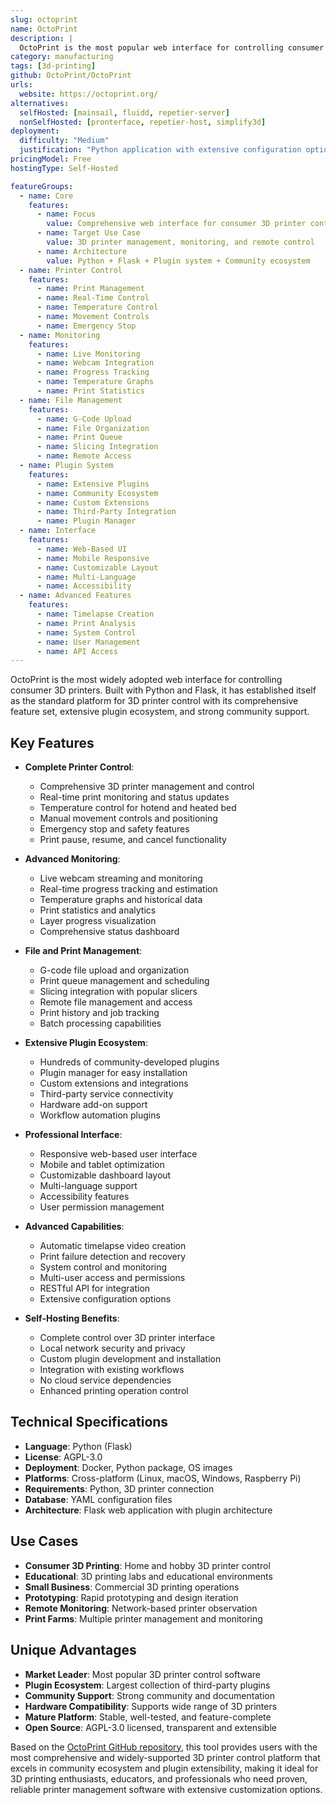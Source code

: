 ```yaml
---
slug: octoprint
name: OctoPrint
description: |
  OctoPrint is the most popular web interface for controlling consumer 3D printers. Built with Python and Flask, it provides comprehensive 3D printer control, monitoring, and management with an extensive plugin ecosystem and strong community support.
category: manufacturing
tags: [3d-printing]
github: OctoPrint/OctoPrint
urls:
  website: https://octoprint.org/
alternatives:
  selfHosted: [mainsail, fluidd, repetier-server]
  nonSelfHosted: [pronterface, repetier-host, simplify3d]
deployment:
  difficulty: "Medium"
  justification: "Python application with extensive configuration options. Requires 3D printer connection setup and optional plugin configuration."
pricingModel: Free
hostingType: Self-Hosted

featureGroups:
  - name: Core
    features:
      - name: Focus
        value: Comprehensive web interface for consumer 3D printer control
      - name: Target Use Case
        value: 3D printer management, monitoring, and remote control
      - name: Architecture
        value: Python + Flask + Plugin system + Community ecosystem
  - name: Printer Control
    features:
      - name: Print Management
      - name: Real-Time Control
      - name: Temperature Control
      - name: Movement Controls
      - name: Emergency Stop
  - name: Monitoring
    features:
      - name: Live Monitoring
      - name: Webcam Integration
      - name: Progress Tracking
      - name: Temperature Graphs
      - name: Print Statistics
  - name: File Management
    features:
      - name: G-Code Upload
      - name: File Organization
      - name: Print Queue
      - name: Slicing Integration
      - name: Remote Access
  - name: Plugin System
    features:
      - name: Extensive Plugins
      - name: Community Ecosystem
      - name: Custom Extensions
      - name: Third-Party Integration
      - name: Plugin Manager
  - name: Interface
    features:
      - name: Web-Based UI
      - name: Mobile Responsive
      - name: Customizable Layout
      - name: Multi-Language
      - name: Accessibility
  - name: Advanced Features
    features:
      - name: Timelapse Creation
      - name: Print Analysis
      - name: System Control
      - name: User Management
      - name: API Access
---
```


OctoPrint is the most widely adopted web interface for controlling consumer 3D printers. Built with Python and Flask, it has established itself as the standard platform for 3D printer control with its comprehensive feature set, extensive plugin ecosystem, and strong community support.

## Key Features

- **Complete Printer Control**:

  - Comprehensive 3D printer management and control
  - Real-time print monitoring and status updates
  - Temperature control for hotend and heated bed
  - Manual movement controls and positioning
  - Emergency stop and safety features
  - Print pause, resume, and cancel functionality

- **Advanced Monitoring**:

  - Live webcam streaming and monitoring
  - Real-time progress tracking and estimation
  - Temperature graphs and historical data
  - Print statistics and analytics
  - Layer progress visualization
  - Comprehensive status dashboard

- **File and Print Management**:

  - G-code file upload and organization
  - Print queue management and scheduling
  - Slicing integration with popular slicers
  - Remote file management and access
  - Print history and job tracking
  - Batch processing capabilities

- **Extensive Plugin Ecosystem**:

  - Hundreds of community-developed plugins
  - Plugin manager for easy installation
  - Custom extensions and integrations
  - Third-party service connectivity
  - Hardware add-on support
  - Workflow automation plugins

- **Professional Interface**:

  - Responsive web-based user interface
  - Mobile and tablet optimization
  - Customizable dashboard layout
  - Multi-language support
  - Accessibility features
  - User permission management

- **Advanced Capabilities**:

  - Automatic timelapse video creation
  - Print failure detection and recovery
  - System control and monitoring
  - Multi-user access and permissions
  - RESTful API for integration
  - Extensive configuration options

- **Self-Hosting Benefits**:
  - Complete control over 3D printer interface
  - Local network security and privacy
  - Custom plugin development and installation
  - Integration with existing workflows
  - No cloud service dependencies
  - Enhanced printing operation control

## Technical Specifications

- **Language**: Python (Flask)
- **License**: AGPL-3.0
- **Deployment**: Docker, Python package, OS images
- **Platforms**: Cross-platform (Linux, macOS, Windows, Raspberry Pi)
- **Requirements**: Python, 3D printer connection
- **Database**: YAML configuration files
- **Architecture**: Flask web application with plugin architecture

## Use Cases

- **Consumer 3D Printing**: Home and hobby 3D printer control
- **Educational**: 3D printing labs and educational environments
- **Small Business**: Commercial 3D printing operations
- **Prototyping**: Rapid prototyping and design iteration
- **Remote Monitoring**: Network-based printer observation
- **Print Farms**: Multiple printer management and monitoring

## Unique Advantages

- **Market Leader**: Most popular 3D printer control software
- **Plugin Ecosystem**: Largest collection of third-party plugins
- **Community Support**: Strong community and documentation
- **Hardware Compatibility**: Supports wide range of 3D printers
- **Mature Platform**: Stable, well-tested, and feature-complete
- **Open Source**: AGPL-3.0 licensed, transparent and extensible

Based on the [OctoPrint GitHub repository](https://github.com/OctoPrint/OctoPrint), this tool provides users with the most comprehensive and widely-supported 3D printer control platform that excels in community ecosystem and plugin extensibility, making it ideal for 3D printing enthusiasts, educators, and professionals who need proven, reliable printer management software with extensive customization options.
